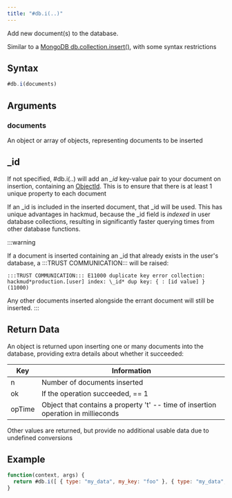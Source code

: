 ```yaml
---
title: "#db.i(..)"
---
```


Add new document(s) to the database.

Similar to a [MongoDB db.collection.insert()](https://www.mongodb.com/docs/manual/reference/method/db.collection.insert/), with some syntax restrictions

## Syntax

```js
#db.i(documents)
```

## Arguments

### documents

An object or array of objects, representing documents to be inserted

## \_id

If not specified, #db.i(..) will add an _\_id_ key-value pair to your document on insertion, containing an [ObjectId](db.objectid). This is to ensure that there is at least 1 unique property to each document

If an \_id is included in the inserted document, that \_id will be used. This has unique advantages in hackmud, because the \_id field is _indexed_ in user database collections, resulting in significantly faster querying times from other database functions.

:::warning

If a document is inserted containing an \_id that already exists in the user's database, a :::TRUST COMMUNICATION::: will be raised:

`:::TRUST COMMUNICATION::: E11000 duplicate key error collection: hackmud*production.[user] index: \_id* dup key: { : [id value] } (11000)`

Any other documents inserted alongside the errant document will still be inserted.
:::

## Return Data

An object is returned upon inserting one or many documents into the database, providing extra details about whether it succeeded:

| Key    | Information                                                                       |
| ------ | --------------------------------------------------------------------------------- |
| n      | Number of documents inserted                                                      |
| ok     | If the operation succeeded, == 1                                                  |
| opTime | Object that contains a property 't' -- time of insertion operation in millieconds |

Other values are returned, but provide no additional usable data due to undefined conversions

## Example

```js
function(context, args) {
  return #db.i([ { type: "my_data", my_key: "foo" }, { type: "my_data", my_key: "bar" } ])
}
```
